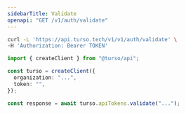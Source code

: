 ```yaml
---
sidebarTitle: Validate
openapi: "GET /v1/auth/validate"
---
```


<RequestExample>

```bash cURL
curl -L 'https://api.turso.tech/v1/v1/auth/validate' \
-H 'Authorization: Bearer TOKEN'
```

```ts Node.js
import { createClient } from "@turso/api";

const turso = createClient({
  organization: "...",
  token: "",
});

const response = await turso.apiTokens.validate("...");
```

</RequestExample>
